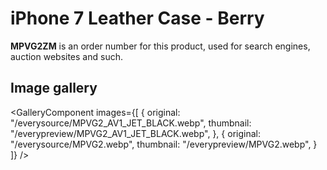 
# iPhone 7 Leather Case - Berry

<Callout type='info' emoji='👉🏻'>**MPVG2ZM** is an order number for this product, used for search engines, auction websites and such.</Callout>

## Image gallery

<GalleryComponent
    images={[
      {
        original: "/everysource/MPVG2_AV1_JET_BLACK.webp",
        thumbnail: "/everypreview/MPVG2_AV1_JET_BLACK.webp",
      },
      {
        original: "/everysource/MPVG2.webp",
        thumbnail: "/everypreview/MPVG2.webp",
      }
    ]}
  />
